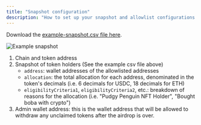 ```yaml
---
title: "Snapshot configuration"
description: "How to set up your snapshot and allowlist configurations for your airdrop claim."
---
```


Download the [example-snapshot.csv file here](https://megaphone.b-cdn.net/docs/example-snapshot.csv).

![Example snapshot](https://megaphone.b-cdn.net/docs/example-snapshot-img.png)

1. Chain and token address
2. Snapshot of token holders (See the example csv file above)
   - `address`: wallet addresses of the allowlisted addresses
   - `allocation`: the total allocation for each address, denominated in the token's decimals (i.e. 6 decimals for USDC, 18 decimals for ETH)
   - `eligibilityCriteria1`, `eligibilityCriteria2`, etc.: breakdown of reasons for the allocation (i.e. "Pudgy Penguin NFT Holder", "Bought boba with crypto")
3. Admin wallet address: this is the wallet address that will be allowed to withdraw any unclaimed tokens after the airdrop is over.
